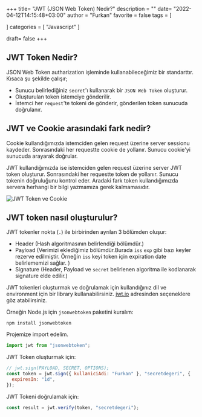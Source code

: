 +++
title= "JWT (JSON Web Token) Nedir?"
description = ""
date= "2022-04-12T14:15:48+03:00"
author = "Furkan"
favorite = false
tags = [

]
categories = [
"Javascript"
]

draft= false
+++

## JWT Token Nedir?

JSON Web Token autharization işleminde kullanabileceğimiz bir standarttır. Kısaca şu şekilde çalışır;

- Sunucu belirlediğiniz `secret`'ı kullanarak bir `JSON Web Token` oluşturur.
- Oluşturulan token istemciye gönderilir.
- İstemci her `request`'te tokeni de gönderir, gönderilen token sunucuda doğrulanır.

## JWT ve Cookie arasındaki fark nedir?

Cookie kullandığımızda istemciden gelen request üzerine server sessionu kaydeder. Sonrasındaki her requestte cookie de yollanır. Sunucu cookie'yi sunucuda arayarak doğrular.

JWT kullandığımızda ise istemciden gelen request üzerine server JWT token oluşturur. Sonrasındaki her requestte token de yollanır. Sunucu tokenin doğruluğunu kontrol eder. Aradaki fark token kullandığımızda servera herhangi bir bilgi yazmamıza gerek kalmamasıdır.

![JWT Token ve Cookie](/post/jwt-json-web-token-nedir/cookie-vs-jwt.webp)

## JWT token nasıl oluşturulur?

JWT tokenler nokta (`.`) ile birbirinden ayrılan 3 bölümden oluşur:

- Header (Hash algoritmasının belirlendiği bölümdür.)
- Payload (Verimizi eklediğimiz bölümdür.Burada `iss` `exp` gibi bazı keyler rezerve edilmiştir. Örneğin `iss` keyi token için expiration date belirlememizi sağlar. )
- Signature (Header, Payload ve `secret` belirlenen algoritma ile kodlanarak signature elde edilir.)

JWT tokenleri oluşturmak ve doğrulamak için kullandığınız dil ve environment için bir library kullanabilirsiniz. [jwt.io](https://jwt.io/libraries) adresinden seçeneklere göz atabilirsiniz.

Örneğin Node.js için `jsonwebtoken` paketini kuralım:

```shell
npm install jsonwebtoken
```

Projemize import edelim.

```javascript
import jwt from "jsonwebtoken";
```

JWT Token oluşturmak için:

```javascript
// jwt.sign(PAYLOAD, SECRET, OPTIONS);
const token = jwt.sign({ kullaniciAdi: "Furkan" }, "secretdegeri", {
  expiresIn: "1d",
});
```

JWT Tokeni doğrulamak için:

```javascript
const result = jwt.verify(token, "secretdegeri");
```
